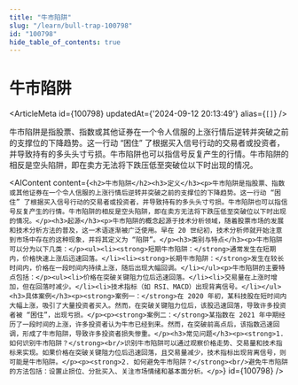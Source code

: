 ```yaml
---
title: "牛市陷阱"
slug: "/learn/bull-trap-100798"
id: "100798"
hide_table_of_contents: true
---
```



# 牛市陷阱

<ArticleMeta id={100798} updatedAt={'2024-09-12 20:13:49'} alias={`[]`} />
<div className='border-solid border-b border-t-0 my-4 border-[var(--ifm-color-gray-300)]' />

牛市陷阱是指股票、指数或其他证券在一个令人信服的上涨行情后逆转并突破之前的支撑位的下降趋势。这一行动 “困住” 了根据买入信号行动的交易者或投资者，并导致持有的多头头寸亏损。牛市陷阱也可以指信号反复产生的行情。牛市陷阱的相反是空头陷阱，即在卖方无法将下跌压低至突破位以下时出现的情况。

<AIContent content={`<h2>牛市陷阱</h2><h3>定义</h3><p>牛市陷阱是指股票、指数或其他证券在一个令人信服的上涨行情后逆转并突破之前的支撑位的下降趋势。这一行动 “困住” 了根据买入信号行动的交易者或投资者，并导致持有的多头头寸亏损。牛市陷阱也可以指信号反复产生的行情。牛市陷阱的相反是空头陷阱，即在卖方无法将下跌压低至突破位以下时出现的情况。</p><h3>起源</h3><p>牛市陷阱的概念起源于技术分析领域，随着股票市场的发展和技术分析方法的普及，这一术语逐渐被广泛使用。早在 20 世纪初，技术分析师就开始注意到市场中存在的这种现象，并将其定义为 “陷阱”。</p><h3>类别与特点</h3><p>牛市陷阱可以分为以下几类：</p><ul><li><strong>短期牛市陷阱：</strong>通常发生在短期内，价格快速上涨后迅速回落。</li><li><strong>长期牛市陷阱：</strong>发生在较长时间内，价格在一段时间内持续上涨，随后出现大幅回调。</li></ul><p>牛市陷阱的主要特点包括：</p><ul><li>价格在突破关键阻力位后迅速回落。</li><li>交易量在上涨时增加，但在回落时减少。</li><li>技术指标（如 RSI、MACD）出现背离信号。</li></ul><h3>具体案例</h3><p><strong>案例一：</strong>在 2020 年初，某科技股在短时间内大幅上涨，吸引了大量投资者买入。然而，在突破关键阻力位后，该股迅速回落，导致许多投资者被 “困住”，出现亏损。</p><p><strong>案例二：</strong>某指数在 2021 年中期经历了一段时间的上涨，许多投资者认为牛市已经到来。然而，在突破前高点后，该指数迅速回调，形成了牛市陷阱，导致许多投资者损失惨重。</p><h3>常见问题</h3><p><strong>1. 如何识别牛市陷阱？</strong><br/>识别牛市陷阱可以通过观察价格走势、交易量和技术指标来实现。如果价格在突破关键阻力位后迅速回落，且交易量减少，技术指标出现背离信号，则可能是牛市陷阱。</p><p><strong>2. 如何避免牛市陷阱？</strong><br/>避免牛市陷阱的方法包括：设置止损位、分批买入、关注市场情绪和基本面分析。</p>`} id={100798} />
